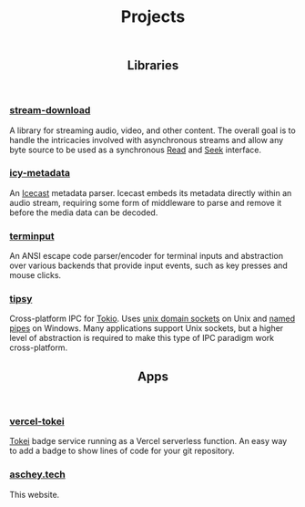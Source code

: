 
<style>
  {`
    .prose svg {
      color: var(--color-blue-900);
    }
    .dark .prose svg {
      color: var(--color-cyan-400);
    }
  `}
</style>

<header>

# Projects

</header>

<header class="border-b border-gray-500">

## <Book/> Libraries

</header>

### [stream-download](https://github.com/aschey/stream-download-rs)

A library for streaming audio, video, and other content. The overall goal is to
handle the intricacies involved with asynchronous streams and
allow any byte source to be used as a synchronous
[Read](https://doc.rust-lang.org/std/io/trait.Read.html) and
[Seek](https://doc.rust-lang.org/std/io/trait.Seek.html) interface.

### [icy-metadata](https://github.com/aschey/icy-metadata)

An [Icecast](https://icecast.org) metadata parser.
Icecast embeds its metadata directly within an audio stream,
requiring some form of middleware to parse and remove it before the media data
can be decoded.

### [terminput](https://github.com/aschey/terminput)

An ANSI escape code parser/encoder for terminal inputs and
abstraction over various backends that provide input events, such as key presses and mouse clicks.

### [tipsy](https://github.com/aschey/tipsy)

Cross-platform IPC for [Tokio](https://tokio.rs).
Uses [unix domain sockets](https://en.wikipedia.org/wiki/Unix_domain_socket) on Unix and
[named pipes](https://learn.microsoft.com/en-us/windows/win32/ipc/named-pipes) on Windows.
Many applications support Unix sockets, but a higher level of abstraction is required to make
this type of IPC paradigm work cross-platform.

<header class="border-b border-gray-500">

## <Computer/> Apps

</header>

### [vercel-tokei](https://github.com/aschey/vercel-tokei)

[Tokei](https://github.com/XAMPPRocky/tokei) badge service running as a Vercel serverless function.
An easy way to add a badge to show lines of code for your git repository.

### [aschey.tech](https://github.com/aschey/aschey.tech)

This website.
